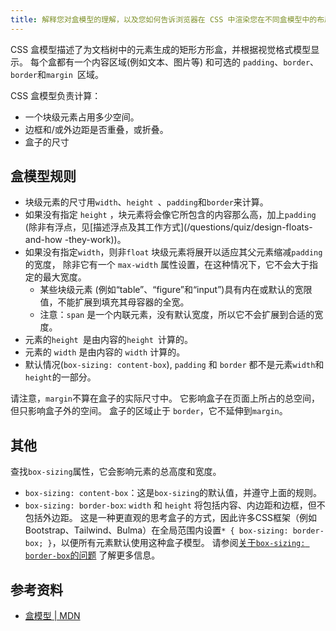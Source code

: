 ```yaml
---
title: 解释您对盒模型的理解，以及您如何告诉浏览器在 CSS 中渲染您在不同盒模型中的布局。
---
```


CSS 盒模型描述了为文档树中的元素生成的矩形方形盒，并根据视觉格式模型显示。 每个盒都有一个内容区域(例如文本、图片等) 和可选的 `padding`、`border`、`border`和`margin `区域。

CSS 盒模型负责计算：

-   一个块级元素占用多少空间。
-   边框和/或外边距是否重叠，或折叠。
-   盒子的尺寸

## 盒模型规则

-   块级元素的尺寸用`width`、`height `、`padding`和`border`来计算。
-   如果没有指定 `height` ，块元素将会像它所包含的内容那么高，加上`padding` (除非有浮点，见[描述浮点及其工作方式]\(/questions/quiz/design-floats-and-how -they-work))。
-   如果没有指定`width`，则非`float` 块级元素将展开以适应其父元素缩减`padding`的宽度， 除非它有一个 `max-width` 属性设置，在这种情况下，它不会大于指定的最大宽度。
    -   某些块级元素 (例如“table”、“figure”和“input”)具有内在或默认的宽限值，不能扩展到填充其母容器的全宽。
    -   注意：`span` 是一个内联元素，没有默认宽度，所以它不会扩展到合适的宽度。
-   元素的`height `是由内容的`height `计算的。
-   元素的 `width` 是由内容的 `width` 计算的。
-   默认情况(`box-sizing: content-box`), `padding` 和 `border` 都不是元素`width`和`height`的一部分。

请注意，`margin`不算在盒子的实际尺寸中。 它影响盒子在页面上所占的总空间，但只影响盒子外的空间。 盒子的区域止于 `border`，它不延伸到`margin`。

## 其他

查找`box-sizing`属性，它会影响元素的总高度和宽度。

-   `box-sizing: content-box`：这是`box-sizing`的默认值，并遵守上面的规则。
-   `box-sizing: border-box`: `width` 和 `height` 将包括内容、内边距和边框，但不包括外边距。 这是一种更直观的思考盒子的方式，因此许多CSS框架（例如Bootstrap、Tailwind、Bulma）在全局范围内设置`* { box-sizing: border-box; }`，以便所有元素默认使用这种盒子模型。 请参阅[关于`box-sizing: border-box`的问题](/questions/quiz/what-does-box-sizing-border-box-do-what-are-its-advantages) 了解更多信息。

## 参考资料

-   [盒模型 | MDN](https://developer.mozilla.org/en-US/docs/Learn/CSS/Building_blocks/The_box_model#the_standard_css_box_model)
